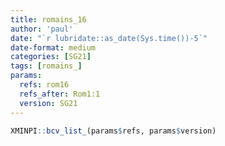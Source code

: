```yaml
---
title: romains_16
author: 'paul'
date: "`r lubridate::as_date(Sys.time())-5`"
date-format: medium
categories: [SG21]
tags: [romains_]
params:
  refs: rom16
  refs_after: Rom1:1
  version: SG21
---
```


```r
XMINPI::bcv_list_(params$refs, params$version)
```

